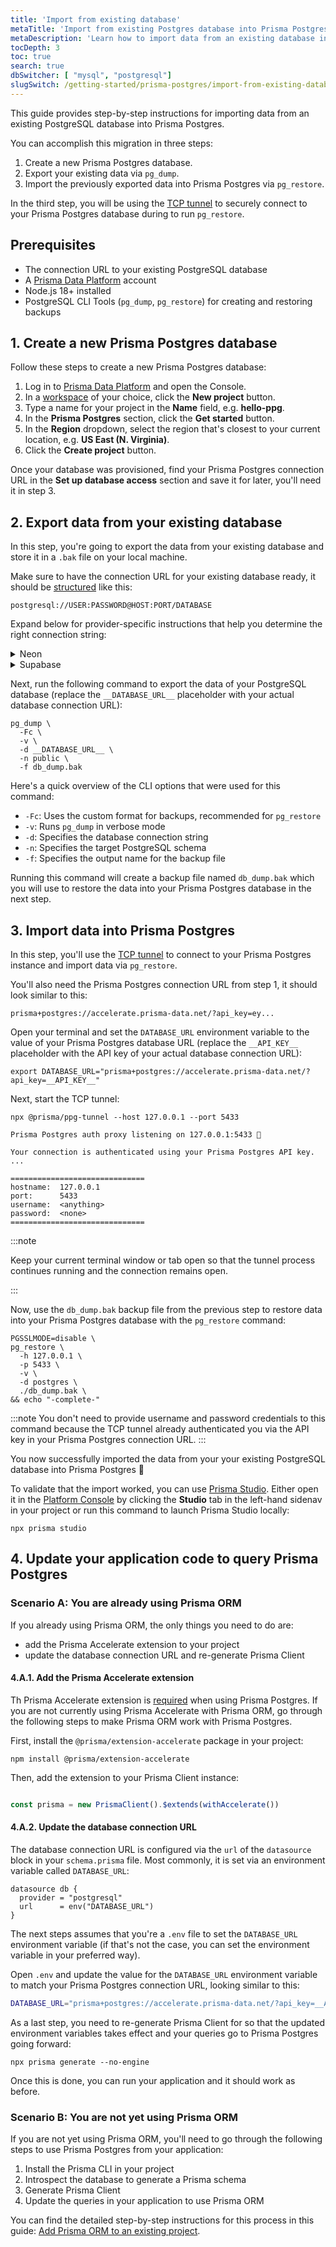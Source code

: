 ```yaml
---
title: 'Import from existing database'
metaTitle: 'Import from existing Postgres database into Prisma Postgres'
metaDescription: 'Learn how to import data from an existing database into Prisma Postgres.'
tocDepth: 3
toc: true
search: true
dbSwitcher: [ "mysql", "postgresql"]
slugSwitch: /getting-started/prisma-postgres/import-from-existing-database-
---
```


This guide provides step-by-step instructions for importing data from an existing PostgreSQL database into Prisma Postgres. 

You can accomplish this migration in three steps:

1. Create a new Prisma Postgres database.
1. Export your existing data via `pg_dump`.
1. Import the previously exported data into Prisma Postgres via `pg_restore`.

In the third step, you will be using the [TCP tunnel](/postgres/tcp-tunnel) to securely connect to your Prisma Postgres database during to run `pg_restore`.

## Prerequisites

- The connection URL to your existing PostgreSQL database
- A [Prisma Data Platform](https://console.prisma.io) account
- Node.js 18+ installed
- PostgreSQL CLI Tools (`pg_dump`, `pg_restore`) for creating and restoring backups

<!-- ### Installing PostgreSQL 16 utilities

To create and restore backups, ensure you have the PostgreSQL 16 command-line tools installed. Run the following commands based on your operating system:

<TabbedContent code>

<TabItem value="macOS">

```terminal
brew install postgresql@16
which pg_dump
which pg_restore
```

</TabItem>

<TabItem value="Windows">
```terminal
# Download from the official PostgreSQL website:
# https://www.postgresql.org/download/windows/
# During installation, select "Command Line Tools".
# Then verify with:

where pg_dump
where pg_restore
```
</TabItem>

<TabItem value="Linux">
```terminal
sudo apt-get update
sudo apt-get install postgresql-client-16
which pg_dump
which pg_restore
```
</TabItem>

</TabbedContent>

:::tip
If you installed PostgreSQL but still see a “command not found” error for pg_dump or pg_restore, ensure your installation directory is in your system’s PATH environment variable.
::: -->


## 1. Create a new Prisma Postgres database

Follow these steps to create a new Prisma Postgres database:

1. Log in to [Prisma Data Platform](https://console.prisma.io/) and open the Console.
1. In a [workspace](/platform/about#workspace) of your choice, click the **New project** button.
1. Type a name for your project in the **Name** field, e.g. **hello-ppg**.
1. In the **Prisma Postgres** section, click the **Get started** button.
1. In the **Region** dropdown, select the region that's closest to your current location, e.g. **US East (N. Virginia)**.
1. Click the **Create project** button.

Once your database was provisioned, find your Prisma Postgres connection URL in the **Set up database access** section and save it for later, you'll need it in step 3.

## 2. Export data from your existing database

In this step, you're going to export the data from your existing database and store it in a `.bak` file on your local machine. 

Make sure to have the connection URL for your existing database ready, it should be [structured](/orm/overview/databases/postgresql#connection-url) like this:

```no-copy
postgresql://USER:PASSWORD@HOST:PORT/DATABASE
```

Expand below for provider-specific instructions that help you determine the right connection string:

<details>
<summary>Neon</summary>

<br />

- Make sure to select non-pooled connection string by switching off the **Connection pooling** toggle.
- The `sslmode` has to be set to `require` and appended to your Neon database url for the command to work. 
- The connection URL should look similar to this:
    ```no-copy
    postgresql://USER:PASSWORD@YOUR-NEON-HOST/DATABASE?sslmode=require
    ```

</details>

<details>
<summary>Supabase</summary>

- Use a database connection URL that uses [Supavisor session mode](https://supabase.com/docs/guides/database/connecting-to-postgres#supavisor-session-mode).
- The connection URL should look similar to this:
    ```no-copy
    postgres://postgres.apbkobhfnmcqqzqeeqss:[YOUR-PASSWORD]@aws-0-ca-central-1.pooler.supabase.com:5432/postgres
    ```
<!-- - Include the argument `-n public` to only dump the public schema.

Your command would look like: -->

<!-- ```
pg_dump \                                           
  -Fc \
  -v \
  -d "postgresql://user:password@host:port/db" \
  -n public \
  -f db_dump.bak
``` -->

</details>

Next, run the following command to export the data of your PostgreSQL database (replace the `__DATABASE_URL__` placeholder with your actual database connection URL):

```terminal
pg_dump \
  -Fc \
  -v \
  -d __DATABASE_URL__ \
  -n public \
  -f db_dump.bak
```

Here's a quick overview of the CLI options that were used for this command:

- `-Fc`: Uses the custom format for backups, recommended for `pg_restore`
- `-v`: Runs `pg_dump` in verbose mode
- `-d`: Specifies the database connection string
- `-n`: Specifies the target PostgreSQL schema
- `-f`: Specifies the output name for the backup file

Running this command will create a backup file named `db_dump.bak` which you will use to restore the data into your Prisma Postgres database in the next step.

## 3. Import data into Prisma Postgres

In this step, you'll use the [TCP tunnel](/postgres/tcp-tunnel) to connect to your Prisma Postgres instance and import data via `pg_restore`.

You'll also need the Prisma Postgres connection URL from step 1, it should look similar to this:

```no-copy
prisma+postgres://accelerate.prisma-data.net/?api_key=ey...
```

Open your terminal and set the `DATABASE_URL` environment variable to the value of your Prisma Postgres database URL (replace the `__API_KEY__` placeholder with the API key of your actual database connection URL):

```terminal
export DATABASE_URL="prisma+postgres://accelerate.prisma-data.net/?api_key=__API_KEY__"
```

Next, start the TCP tunnel:

<CodeWithResult outputResultText="" expanded={true}>

<cmd>

```terminal
npx @prisma/ppg-tunnel --host 127.0.0.1 --port 5433 
```

</cmd>

<cmdResult>

```code no-copy wrap
Prisma Postgres auth proxy listening on 127.0.0.1:5433 🚀

Your connection is authenticated using your Prisma Postgres API key.
...

==============================
hostname:  127.0.0.1
port:      5433
username:  <anything>
password:  <none>
==============================
```

</cmdResult>

</CodeWithResult>

:::note

Keep your current terminal window or tab open so that the tunnel process continues running and the connection remains open.

:::

Now, use the `db_dump.bak` backup file from the previous step to restore data into your Prisma Postgres database with the `pg_restore` command:

```terminal
PGSSLMODE=disable \
pg_restore \
  -h 127.0.0.1 \
  -p 5433 \
  -v \
  -d postgres \
  ./db_dump.bak \
&& echo "-complete-"
```

:::note
You don't need to provide username and password credentials to this command because the TCP tunnel already authenticated you via the API key in your Prisma Postgres connection URL.
:::

You now successfully imported the data from your your existing PostgreSQL database into Prisma Postgres 🎉 

To validate that the import worked, you can use [Prisma Studio](/postgres/tooling#viewing-and-editing-data-in-prisma-studio). Either open it in the [Platform Console](https://console.prisma.io) by clicking the **Studio** tab in the left-hand sidenav in your project or run this command to launch Prisma Studio locally:

```terminal
npx prisma studio
```

## 4. Update your application code to query Prisma Postgres

### Scenario A: You are already using Prisma ORM

If you already using Prisma ORM, the only things you need to do are:

- add the Prisma Accelerate extension to your project
- update the database connection URL and re-generate Prisma Client

#### 4.A.1. Add the Prisma Accelerate extension 

Th Prisma Accelerate extension is [required](/postgres/overview#using-the-client-extension-for-prisma-accelerate-required) when using Prisma Postgres. If you are not currently using Prisma Accelerate with Prisma ORM, go through the following steps to make Prisma ORM work with Prisma Postgres.

First, install the `@prisma/extension-accelerate` package in your project:

```terminal
npm install @prisma/extension-accelerate
```

Then, add the extension to your Prisma Client instance:

```ts

const prisma = new PrismaClient().$extends(withAccelerate())
```

#### 4.A.2. Update the database connection URL

The database connection URL is configured via the `url` of the `datasource` block in your `schema.prisma` file. Most commonly, it is set via an environment variable called `DATABASE_URL`:

```prisma file=schema.prisma
datasource db {
  provider = "postgresql"
  url      = env("DATABASE_URL")
}
```

The next steps assumes that you're a `.env` file to set the `DATABASE_URL` environment variable (if that's not the case, you can set the environment variable in your preferred way).

Open `.env` and update the value for the `DATABASE_URL` environment variable to match your Prisma Postgres connection URL, looking similar to this:

```bash
DATABASE_URL="prisma+postgres://accelerate.prisma-data.net/?api_key=__API_KEY__"
```

As a last step, you need to re-generate Prisma Client for so that the updated environment variables takes effect and your queries go to Prisma Postgres going forward:

```
npx prisma generate --no-engine
```

Once this is done, you can run your application and it should work as before.

### Scenario B: You are not yet using Prisma ORM

If you are not yet using Prisma ORM, you'll need to go through the following steps to use Prisma Postgres from your application:

1. Install the Prisma CLI in your project
1. Introspect the database to generate a Prisma schema
1. Generate Prisma Client
1. Update the queries in your application to use Prisma ORM

You can find the detailed step-by-step instructions for this process in this guide: [Add Prisma ORM to an existing project](/getting-started/setup-prisma/add-to-existing-project/relational-databases-typescript-postgresql).
